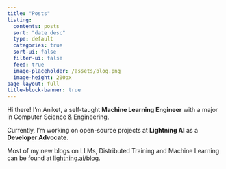 ```yaml
---
title: "Posts"
listing:
  contents: posts
  sort: "date desc"
  type: default
  categories: true
  sort-ui: false
  filter-ui: false
  feed: true
  image-placeholder: /assets/blog.png
  image-height: 200px
page-layout: full
title-block-banner: true
---
```

Hi there! I'm Aniket, a self-taught **Machine Learning Engineer** with a major in Computer Science & Engineering.

Currently, I'm working on open-source projects at **Lightning AI** as a **Developer Advocate**.

Most of my new blogs on LLMs, Distributed Training and Machine Learning can be found at [lightning.ai/blog](https://lightning.ai/blog).

<br>
